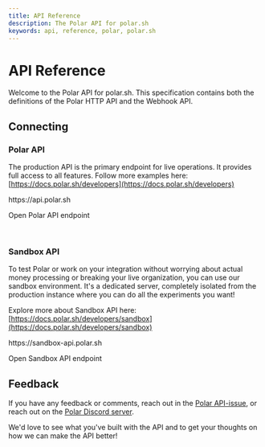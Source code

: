 ```yaml
---
title: API Reference
description: The Polar API for polar.sh
keywords: api, reference, polar, polar.sh
---
```


# API Reference

Welcome to the Polar API for polar.sh. This specification contains both the definitions of the Polar HTTP API and the Webhook API.

## Connecting

<div className="flex items-center gap-2">
  <ApiOutlined className="h-6 w-6" />
  <h3 className="my-0">Polar API</h3>
</div>

The production API is the primary endpoint for live operations. It provides full access to all features. Follow more examples here: [https://docs.polar.sh/developers](https://docs.polar.sh/developers)

<div className="flex items-center gap-2 rounded-lg border bg-card p-4 my-4">
  <a className="no-underline cursor-default pointer-events-none">https://api.polar.sh</a>
  <TooltipProvider>
    <Tooltip>
      <TooltipTrigger>
        <a href="https://api.polar.sh/">
          <ArrowTopRightOnSquareIcon className="h-4 w-4" />
        </a>
      </TooltipTrigger>
      <TooltipContent>
        <p>Open Polar API endpoint</p>
      </TooltipContent>
    </Tooltip>
  </TooltipProvider>
</div>

<br />

<div className="flex items-center gap-2">
  <CubeTransparentIcon className="h-6 w-6" />
  <h3 className="my-0">Sandbox API</h3>
</div>

To test Polar or work on your integration without worrying about actual money processing or breaking your live organization, you can use our sandbox environment. It's a dedicated server, completely isolated from the production instance where you can do all the experiments you want!

Explore more about Sandbox API here: [https://docs.polar.sh/developers/sandbox](https://docs.polar.sh/developers/sandbox)

<div className="flex items-center gap-2 rounded-lg border bg-card p-4 my-4">
  <a className="no-underline cursor-default pointer-events-none">https://sandbox-api.polar.sh</a>
  <TooltipProvider>
    <Tooltip>
      <TooltipTrigger>
        <a href="https://sandbox-api.polar.sh/">
          <ArrowTopRightOnSquareIcon className="h-4 w-4" />
        </a>
      </TooltipTrigger>
      <TooltipContent>
        <p>Open Sandbox API endpoint</p>
      </TooltipContent>
    </Tooltip>
  </TooltipProvider>
</div>

## Feedback

If you have any feedback or comments, reach out in the [Polar API-issue](https://github.com/polarsource/polar/issues/), or reach out on the [Polar Discord server](https://discord.gg/Pnhfz3UThd).

We'd love to see what you've built with the API and to get your thoughts on how we can make the API better!

